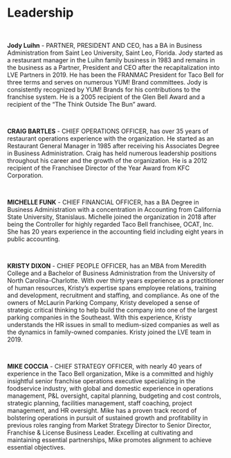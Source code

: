 # Leadership

<br />

**Jody Luihn** - PARTNER, PRESIDENT AND CEO, has a BA in Business Administration from Saint Leo University, Saint Leo, Florida. Jody started as a restaurant manager in the  Luihn family business in 1983 and remains in the business as a Partner, President and CEO after the recapitalization into LVE Partners in 2019. He has been the FRANMAC President for Taco Bell for three terms and serves on numerous YUM! Brand committees. Jody is consistently recognized by YUM! Brands for his contributions to the franchise system.  He is a 2005 recipient of the Glen Bell Award and a recipient of the “The Think Outside The Bun” award.

<br />

**CRAIG BARTLES** - CHIEF OPERATIONS OFFICER, has over 35 years of restaurant operations experience with the organization. He started as an Restaurant General Manager in 1985 after receiving his Associates Degree in Business Administration. Craig has held numerous leadership positions throughout his career and the growth of the organization. He is a 2012 recipient of the Franchisee Director of the Year Award from KFC Corporation.

<br />

**MICHELLE FUNK** - CHIEF FINANCIAL OFFICER, has a BA Degree in Business Administration with a concentration in Accounting from California State University, Stanislaus. Michelle joined the organization in 2018 after being the Controller for highly regarded Taco Bell franchisee, OCAT, Inc. She has 20 years experience in the accounting field including eight years in public accounting.

<br />

**KRISTY DIXON** - CHIEF PEOPLE OFFICER, has an MBA from Meredith College and a Bachelor of Business Administration from the University of North Carolina-Charlotte.  With over thirty years experience as a practitioner of human resources, Kristy’s expertise spans employee relations, training and development, recruitment and staffing, and compliance. As one of the owners of McLaurin Parking Company, Kristy developed a sense of strategic critical thinking to help build the company into one of the largest parking companies in the Southeast. With this experience, Kristy understands the HR issues in small to medium-sized companies as well as the dynamics in family-owned companies. Kristy joined the LVE team in 2019.

<br />

**MIKE COCCIA** - CHIEF STRATEGY OFFICER, with nearly 40 years of experience in the Taco Bell organization, Mike is a committed and highly insightful senior franchise operations executive specializing in the foodservice industry, with global and domestic experience in operations management, P&L oversight, capital planning, budgeting and cost controls, strategic planning, facilities management, staff coaching, project management, and HR oversight. Mike has a proven track record of bolstering operations in pursuit of sustained growth and profitability in previous roles ranging from Market Strategy Director to Senior Director, Franchise & License Business Leader. Excelling at cultivating and maintaining essential partnerships, Mike promotes alignment to achieve essential objectives.